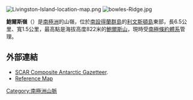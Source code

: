 [[Image:Livingston-Island-location-map.png|thumb]]
[[Image:bowles-Ridge.jpg|thumb]]

'''鮑爾斯嶺'''（{{lang-en|Bowles Ridge}}）是[[南極洲|南極洲]]的山嶺，位於[[南設得蘭群島|南設得蘭群島]]的[[利文斯頓島|利文斯頓島]]東部，長6.5公里、寬1.5公里，最高點是海拔高度822米的[[鮑爾斯山|鮑爾斯山]]，現時受[[南極條約體系|南極條約體系]]管理。

==外部連結==
* [https://web.archive.org/web/20060202001052/http://www.pnra.it/SCAR_GAZE SCAR Composite Antarctic Gazetteer].
* [https://web.archive.org/web/20070225051850/http://www.mfa.government.bg/uploads/imgs/Livingston/livingston.jpg Reference Map]

{{Antarctica-geo-stub}}
[[Category:南極洲山脈|Category:南極洲山脈]]